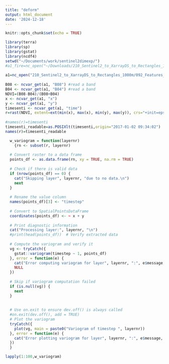 ```yaml
---
title: "deform"
output: html_document
date: '2024-12-18'
---
```


```r
knitr::opts_chunk$set(echo = TRUE)
```
```r
library(terra)
library(sp)
library(gstat)
library(ncdf4)
setwd("~/Documents/work/sentinel2dimexp/")
#a1_fire=nc_open("~/Downloads/210_Sentinel2_to_XarrayDS_to_Rectangles_1000m/092_Features_100px_NC_Store/Feature_01523gc_0087lc_20170412T093031_Fire_1.10m_100px_nc")
 
a1=nc_open("210_Sentinel2_to_XarrayDS_to_Rectangles_1000m/092_Features_100px_NC_Store/Feature_01935gc_0096lc_20171118T093251_Tillage_3.10m_100px_nc")
 
B08 <- ncvar_get(a1, "B08") #read a band
B04 <- ncvar_get(a1, "B04") #read a band
NDVI=(B08-B04)/(B08+B04)
x <- ncvar_get(a1, "x")
y <- ncvar_get(a1, "y")
timesenti <- ncvar_get(a1, "time")
r=rast(NDVI, extent=ext(min(x), max(x), min(y), max(y)), crs="+init=epsg:32632")
 
#names(r)=timesenti
timesenti_readable=as.POSIXlt(timesenti,origin="2017-01-02 09:34:02")
names(r)=timesenti_readable
```
 
```r
  w_variogram = function(layernr)
    {rn <- subset(r, layernr)
  
  # Convert raster to a data frame
  points_df <- as.data.frame(rn, xy = TRUE, na.rm = TRUE)
  
  # Check if there is valid data
  if (nrow(points_df) == 0) {
    cat("Skipping layer", layernr, "due to no data.\n")
    next
  }
  
  # Rename the value column
  names(points_df)[3] <- "timestep"
  
  # Convert to SpatialPointsDataFrame
  coordinates(points_df) <- ~ x + y
  
  # Print diagnostic information
  cat("Processing layer:", layernr, "\n")
  #print(head(points_df))  # Verify extracted data
  
  # Compute the variogram and verify it
  vg <- tryCatch({
    gstat::variogram(timestep ~ 1, points_df)
  }, error = function(e) {
    cat("Error computing variogram for layer", layernr, ":", e$message, "\n")
    NULL
  })
  
  # Skip if variogram computation failed
  if (is.null(vg)) {
    next
  }
  
 
  # Use on.exit to ensure dev.off() is always called
  #on.exit(dev.off(), add = TRUE)
  # Plot the variogram
  tryCatch({
    plot(vg, main = paste0("Variogram of timestep ", layernr))
  }, error = function(e) {
    cat("Error plotting variogram for layer", layernr, ":", e$message, "\n")
  })
  }
```
```r
lapply(1:100,w_variogram)
```
 
